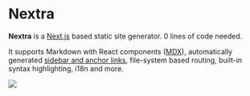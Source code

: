 
# Nextra

**Nextra** is a [Next.js](https://nextjs.org) based static site generator. 0 lines of code needed.

It supports Markdown with React components ([MDX](/mdx)), automatically generated [sidebar and anchor links](/docs/anchors), file-system based routing, built-in syntax highlighting, i18n and more.

<Bleed full>
  <img src="/vercel.svg" width={2288} height={1974} layout="intrinsic" />
</Bleed>
